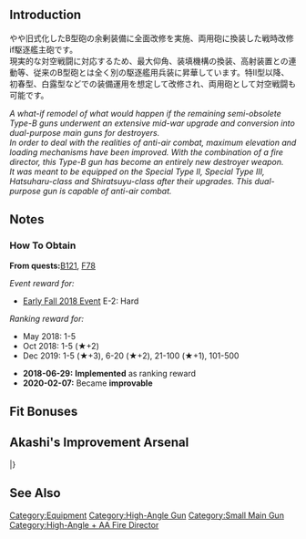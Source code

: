 {{EquipmentInfo|296}}

==Introduction==
やや旧式化したB型砲の余剰装備に全面改修を実施、両用砲に換装した戦時改修if駆逐艦主砲です。<br>現実的な対空戦闘に対応するため、最大仰角、装填機構の換装、高射装置との連動等、従来のB型砲とは全く別の駆逐艦用兵装に昇華しています。特II型以降、初春型、白露型などでの装備運用を想定して改修され、両用砲として対空戦闘も可能です。

''A what-if remodel of what would happen if the remaining semi-obsolete Type-B guns underwent an extensive mid-war upgrade and conversion into dual-purpose main guns for destroyers.''<br>
''In order to deal with the realities of anti-air combat, maximum elevation and loading mechanisms have been improved. With the combination of a fire director, this Type-B gun has become an entirely new destroyer weapon.''<br>
''It was meant to be equipped on the Special Type II, Special Type III, Hatsuharu-class and Shiratsuyu-class after their upgrades. This dual-purpose gun is capable of anti-air combat.''

==Notes==
<div class="mw-collapsible"><h3>How To Obtain</h3>
<div class="mw-collapsible-content">
'''From quests: '''[[Quests#B121|B121]], [[Quests#F78|F78]]

''Event reward for:''
* [[Early Fall 2018 Event]] E-2: Hard

''Ranking reward for:''
* May 2018: 1-5
* Oct 2018: 1-5 (★+2)
* Dec 2019: 1-5 (★+3), 6-20 (★+2), 21-100 (★+1), 101-500

</div></div>


<div class="mw-collapsible><h3>Updates History</h3>
<div class="mw-collapsible-content>
* '''2018-06-29:''' '''Implemented''' as ranking reward
* '''2020-02-07:''' Became '''improvable'''
</div></div>

==Fit Bonuses==
{{:12.7cm Twin Gun Mount Model B Kai 4 (Wartime Modification) + Anti-Aircraft Fire Director/Bonuses}}

==Akashi's Improvement Arsenal==
{{AkashiWorkshop}}
{{AkashiWorkshopLine
|Name=12.7cm Twin Mount Type-B Kai 4 (Wartime Modifications) + Anti-Aircraft Fire Director
|ItemType=GreenGunDP
|Fuel=30
|Ammo=90
|Steel=130
|Baux=50
|Mats0-5=10/12
|Mats6-9=15/30
|Mats10=-
|Screws0-5=6/6
|Screws6-9=7/9
|Screws10=-
|EquipConsume0-5=2x{{RedGunLight|12.7cm Twin Mount Type-B Kai 2}}
|EquipConsume6-9=1x{{AntiAircraftFireDirector|Type 94 Anti-Aircraft Fire Director}}
|EquipConsume10=-
|Sun=✓
|Mon=✓
|Tue=✓
|Wed=✓
|Thu=✓
|Fri=✓
|Sat=✓
|2ndShip=[[Shikinami#Second Upgrade|Shikinami Kai Ni]]
}}
|}

==See Also==

{{Equipmentlist}}
[[Category:Equipment]]
[[Category:High-Angle Gun]]
[[Category:Small Main Gun]]
[[Category:High-Angle + AA Fire Director]]